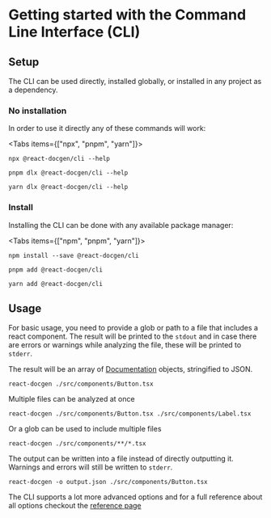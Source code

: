 
# Getting started with the Command Line Interface (CLI)

## Setup

The CLI can be used directly, installed globally, or installed in any project as
a dependency.

### No installation

In order to use it directly any of these commands will work:

<Tabs items={["npx", "pnpm", "yarn"]}>
  <Tab>

```shell filename="Terminal" copy
npx @react-docgen/cli --help
```

  </Tab>
  <Tab>

```shell filename="Terminal" copy
pnpm dlx @react-docgen/cli --help
```

  </Tab>
  <Tab>

```shell filename="Terminal" copy
yarn dlx @react-docgen/cli --help
```

  </Tab>
</Tabs>

### Install

Installing the CLI can be done with any available package manager:

<Tabs items={["npm", "pnpm", "yarn"]}>
  <Tab>

```shell filename="Terminal" copy
npm install --save @react-docgen/cli
```

  </Tab>
  <Tab>

```shell filename="Terminal" copy
pnpm add @react-docgen/cli
```

  </Tab>
  <Tab>

```shell filename="Terminal" copy
yarn add @react-docgen/cli
```

  </Tab>
</Tabs>

## Usage

For basic usage, you need to provide a glob or path to a file that includes a
react component. The result will be printed to the `stdout` and in case there
are errors or warnings while analyzing the file, these will be printed to
`stderr`.

The result will be an array of [Documentation](../reference/documentation)
objects, stringified to JSON.

```shell filename="Terminal" copy
react-docgen ./src/components/Button.tsx
```

Multiple files can be analyzed at once

```shell filename="Terminal" copy
react-docgen ./src/components/Button.tsx ./src/components/Label.tsx
```

Or a glob can be used to include multiple files

```shell filename="Terminal" copy
react-docgen ./src/components/**/*.tsx
```

The output can be written into a file instead of directly outputting it.
Warnings and errors will still be written to `stderr`.

```shell filename="Terminal" copy
react-docgen -o output.json ./src/components/Button.tsx
```

The CLI supports a lot more advanced options and for a full reference about all
options checkout the [reference page](../reference/cli)
